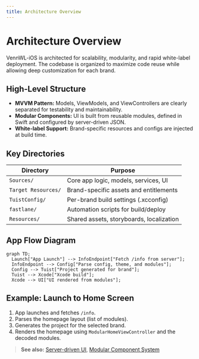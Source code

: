 ```yaml
---
title: Architecture Overview
---
```


# Architecture Overview

VennWL-iOS is architected for scalability, modularity, and rapid white-label deployment. The codebase is organized to maximize code reuse while allowing deep customization for each brand.

## High-Level Structure

- **MVVM Pattern:** Models, ViewModels, and ViewControllers are clearly separated for testability and maintainability.
- **Modular Components:** UI is built from reusable modules, defined in Swift and configured by server-driven JSON.
- **White-label Support:** Brand-specific resources and configs are injected at build time.

## Key Directories

| Directory         | Purpose                                      |
|-------------------|----------------------------------------------|
| `Sources/`        | Core app logic, models, services, UI         |
| `Target Resources/` | Brand-specific assets and entitlements      |
| `TuistConfig/`    | Per-brand build settings (.xcconfig)         |
| `fastlane/`       | Automation scripts for build/deploy          |
| `Resources/`      | Shared assets, storyboards, localization     |

## App Flow Diagram

```mermaid
graph TD;
  Launch["App Launch"] --> InfoEndpoint["Fetch /info from server"];
  InfoEndpoint --> Config["Parse config, theme, and modules"];
  Config --> Tuist["Project generated for brand"];
  Tuist --> Xcode["Xcode build"];
  Xcode --> UI["UI rendered from modules"];
```

## Example: Launch to Home Screen
1. App launches and fetches `/info`.
2. Parses the homepage layout (list of modules).
3. Generates the project for the selected brand.
4. Renders the homepage using `ModularHomeViewController` and the decoded modules.

> **See also:** [Server-driven UI](../core/server-driven-ui), [Modular Component System](../core/modular-component-system) 